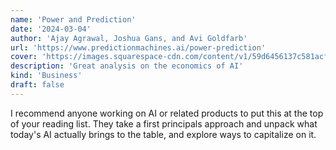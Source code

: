 ```yaml
---
name: 'Power and Prediction'
date: '2024-03-04'
author: 'Ajay Agrawal, Joshua Gans, and Avi Goldfarb'
url: 'https://www.predictionmachines.ai/power-prediction'
cover: 'https://images.squarespace-cdn.com/content/v1/59d6456137c581acfcef3422/9acb9867-7711-47e1-b4c2-fd407f13f70b/PowerandPrediction.jpg?format=750w'
description: 'Great analysis on the economics of AI'
kind: 'Business'
draft: false
---
```


I recommend anyone working on AI or related products to put this at the top of your reading list.
They take a first principals approach and unpack what today's AI actually brings to the table, and explore ways to capitalize on it.
